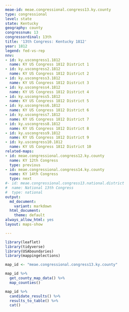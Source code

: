 ```yaml
---
meae-id: meae.congressional.congress13.ky.county
type: congressional
level: state
state: Kentucky
geography: county
congressnum: 13
congressordinal: 13th
title: '13th Congress: Kentucky 1812'
year: 1812
legend: fed-vs-rep
nnv:
- id: ky.uscongress1.1812
  name: KY US Congress 1812 District 1
- id: ky.uscongress2.1812
  name: KY US Congress 1812 District 2
- id: ky.uscongress3.1812
  name: KY US Congress 1812 District 3
- id: ky.uscongress4.1812
  name: KY US Congress 1812 District 4
- id: ky.uscongress5.1812
  name: KY US Congress 1812 District 5
- id: ky.uscongress6.1812
  name: KY US Congress 1812 District 6
- id: ky.uscongress7.1812
  name: KY US Congress 1812 District 7
- id: ky.uscongress8.1812
  name: KY US Congress 1812 District 8
- id: ky.uscongress9.1812
  name: KY US Congress 1812 District 9
- id: ky.uscongress10.1812
  name: KY US Congress 1812 District 10
related-maps:
- id: meae.congressional.congress12.ky.county
  name: KY 12th Congress
  type: previous
- id: meae.congressional.congress14.ky.county
  name: KY 14th Congress
  type: next
#- id: meae.congressional.congress13.national.district
#  name: National 13th Congress
#  type: national
output:
  md_document:
    variant: markdown
  html_document:
    theme: default
always_allow_html: yes
layout: maps-show

---
```


```r
library(leaflet)
library(tidyverse)
library(USAboundaries)
library(mappingelections)

map_id <- "meae.congressional.congress13.ky.county"
```

<div class="map">

```r
map_id %>%
  get_county_map_data() %>%
  map_counties()
```

</div>

<div class="results-table">

```r
map_id %>%
  candidate_results() %>%
  results_to_table() %>%
  cat()
```

</div>
